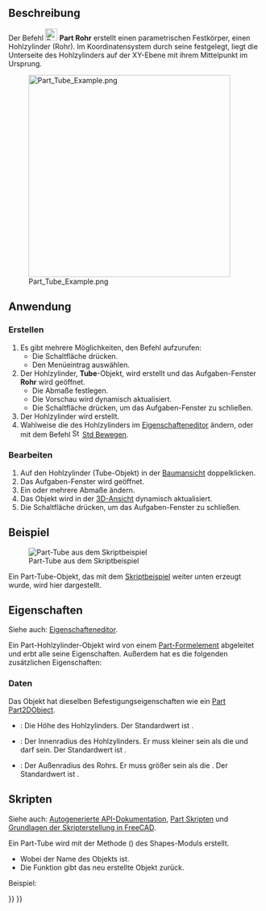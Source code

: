 <languages/>

{{Docnav/de
|[[Part_Torus/de|Torus]]
|[[Part_Primitives/de|Grundelemente]]
|[[Part_Workbench/de|Part]]
|IconL=Part_Torus.svg
|IconR=Part_Primitives.svg
|IconC=Workbench_Part.svg
}}

{{GuiCommand/de
|Name=Part Tube
|Name/de=Part Rohr
|MenuLocation=Part → Grundkörper → Hohlzylinder erstellen...
|Workbenches=[[Part_Workbench/de|Part]]
|Version=0.19
|SeeAlso=[[Part_Primitives/de|Part Grundelemente]]
}}

<span id="Description"></span>
==Beschreibung==

Der Befehl [[Image:Part_Tube.svg|24px]] '''Part Rohr''' erstellt einen parametrischen Festkörper, einen Hohlzylinder (Rohr). Im Koordinatensystem durch seine {{PropertyData/de|Placement}} festgelegt, liegt die Unterseite des Hohlzylinders auf der XY-Ebene mit ihrem Mittelpunkt im Ursprung.

[[Image:Part_Tube_Example.png|400px]]

<span id="Usage"></span>
==Anwendung==

<span id="Create"></span>
===Erstellen===

# Es gibt mehrere Möglichkeiten, den Befehl aufzurufen:
#* Die Schaltfläche {{Button|[[Image:Part_Tube.svg|16px]] [[Part_Tube/de|Hohlzylinder erstellen]]}} drücken.
#* Den Menüeintrag {{MenuCommand|Part → Grundkörper → [[Image:Part_Tube.svg|16px]] Hohlzylinder erstellen}} auswählen.
# Der Hohlzylinder, '''Tube'''-Objekt, wird erstellt und das Aufgaben-Fenster '''Rohr''' wird geöffnet.
#* Die Abmaße festlegen.
#* Die Vorschau wird dynamisch aktualisiert.
#* Die Schaltfläche {{Button|OK}} drücken, um das Aufgaben-Fenster zu schließen.
# Der Hohlzylinder wird erstellt.
# Wahlweise die {{PropertyData/de|Placement}} des Hohlzylinders im [[Property_editor/de|Eigenschafteneditor]] ändern, oder mit dem Befehl [[Image:Std_TransformManip.svg|16px]] [[Std_TransformManip/de|Std Bewegen]].

<span id="Edit"></span>
===Bearbeiten===

# Auf den Hohlzylinder (Tube-Objekt) in der [[Tree_view/de|Baumansicht]] doppelklicken.
# Das Aufgaben-Fenster {{MenuCommand|Rohr}} wird geöffnet.
# Ein oder mehrere Abmaße ändern.
# Das Objekt wird in der [[3D_view/de|3D-Ansicht]] dynamisch aktualisiert.
# Die Schaltfläche {{Button|OK}} drücken, um das Aufgaben-Fenster zu schließen.

<span id="Example"></span>
==Beispiel==

[[Image:Part_Tube_Scripting_Example.png|thumb|Part-Tube aus dem Skriptbeispiel]]

Ein Part-Tube-Objekt, das mit dem [[#Skripten|Skriptbeispiel]] weiter unten erzeugt wurde, wird hier dargestellt.

<span id="Properties"></span>
==Eigenschaften==

Siehe auch: [[Property_editor/de|Eigenschafteneditor]].

Ein Part-Hohlzylinder-Objekt wird von einem [[Part_Feature/de|Part-Formelement]] abgeleitet und erbt alle seine Eigenschaften. Außerdem hat es die folgenden zusätzlichen Eigenschaften:

<span id="Data"></span>
===Daten===

{{TitleProperty|Attachment}}

Das Objekt hat dieselben Befestigungseigenschaften wie ein [[Part_Part2DObject/de#Daten|Part Part2DObject]].

{{TitleProperty|Tube}}

* {{PropertyData/de|Height|Length}}: Die Höhe des Hohlzylinders. Der Standardwert ist {{Value|10mm}}.
* {{PropertyData/de|Inner Radius|Length}}: Der Innenradius des Hohlzylinders. Er muss kleiner sein als die {{PropertyData/de|Outer Radius}} und darf {{Value|0}} sein. Der Standardwert ist {{Value|2mm}}.
* {{PropertyData/de|Outer Radius|Length}}: Der Außenradius des Rohrs. Er muss größer sein als die {{PropertyData/de|Inner Radius}}. Der Standardwert ist {{Value|5mm}}.

<span id="Scripting"></span>
==Skripten==

Siehe auch: [https://freecad.github.io/SourceDoc/ Autogenerierte API-Dokumentation], [[Part_scripting/de|Part Skripten]] und [[FreeCAD_Scripting_Basics/de|Grundlagen der Skripterstellung in FreeCAD]].

Ein Part-Tube wird mit der Methode {{Incode|addTube()}} ({{Version/de|0.20}}) des Shapes-Moduls erstellt.

{{Code|code=
tube = Shapes.addTube(FreeCAD.ActiveDocument, "myTube")
}}

* Wobei {{Incode|"myTube"}} der Name des Objekts ist.
* Die Funktion gibt das neu erstellte Objekt zurück.

Beispiel:

{{Code|code=
import FreeCAD as App
from BasicShapes import Shapes

doc = App.activeDocument()

tube = Shapes.addTube(FreeCAD.ActiveDocument, "myTube")
tube.Height = 20
tube.InnerRadius = 2
tube.OuterRadius = 3
tube.Placement = App.Placement(App.Vector(2, 4, 5), App.Rotation(60, 60, 30))

doc.recompute()
}}


{{Docnav/de
|[[Part_Torus/de|Torus]]
|[[Part_Primitives/de|Grundelemente]]
|[[Part_Workbench/de|Part]]
|IconL=Part_Torus.svg
|IconR=Part_Primitives.svg
|IconC=Workbench_Part.svg
}}

{{Part_Tools_navi{{#translation:}}}}
{{Userdocnavi{{#translation:}}}}